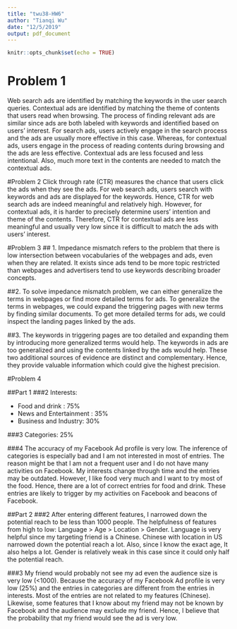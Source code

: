 ```yaml
---
title: "twu38-HW6"
author: "Tianqi Wu"
date: "12/5/2019"
output: pdf_document
---
```


```r
knitr::opts_chunk$set(echo = TRUE)
```

# Problem 1
Web search ads are identified by matching the keywords in the user search queries. Contextual ads are identified by matching the theme of contents that users read when browsing. The process of finding relevant ads are similar since ads are both labeled with keywords and identified based on users' interest. For search ads, users actively engage in the search process and the ads are usually more effective in this case. Whereas, for contextual ads, users engage in the process of reading contents during browsing and the ads are less effective. Contextual ads are less focused and less intentional. Also, much more text in the contents are needed to match the contextual ads.

#Problem 2
Click through rate (CTR) measures the chance that users click the ads when they see the ads. For web search ads, users search with keywords and ads are displayed for the keywords. Hence, CTR for web search ads are indeed meaningful and relatively high. However, for contextual ads, it is harder to precisely determine users' intention and theme of the contents. Therefore, CTR for contextual ads are less meaningful and usually very low since it is difficult to match the ads with users' interest.

#Problem 3
## 1.
Impedance mismatch refers to the problem that there is low intersection between vocabularies of the webpages and ads, even when they are related. It exists since ads tend to be more topic restricted than webpages and advertisers tend to use keywords describing broader concepts. 

##2.
To solve impedance mismatch problem, we can either generalize the terms in webpages or find more detailed terms for ads. To generalize the terms in webpages, we could expand the triggering pages with new terms by finding similar documents. To get more detailed terms for ads, we could inspect the landing pages linked by the ads.

##3.
The keywords in triggering pages are too detailed and expanding them by introducing more generalized terms would help. The keywords in ads are too generalized and using the contents linked by the ads would help. These two additional sources of evidence are distinct and complementary. Hence, they provide valuable information which could give the highest precision.

#Problem 4

##Part 1
###2
Interests:

* Food and drink : 75%
* News and Entertainment :  35%
* Business and Industry: 30%

###3
Categories: 25%

###4
The accuracy of my Facebook Ad profile is very low. The inference of categories is especially bad and I am not interested in most of entries. The reason might be that I am not a frequent user and I do not have many activities on Facebook. My interests change through time and the entries may be outdated. However, I like food very much and I want to try most of the food. Hence, there are a lot of correct entries for food and drink. These entries are likely to trigger by my activities on Facebook and beacons of Facebook.


##Part 2
###2
After entering different features, I narrowed down the potential reach to be less than 1000 people. The helpfulness of features from high to low: Language > Age > Location > Gender.
Language is very helpful since my targeting friend is a Chinese. Chinese with location in US narrowed down the potential reach a lot. Also, since I know the exact age, It also helps a lot. Gender is relatively weak in this case since it could only half the potential reach.

###3
My friend would probably not see my ad even the audience size is very low (<1000). Because the accuracy of my Facebook Ad profile is very low (25%) and the entries in categories are different from the entries in interests. Most of the entries are not related to my features (Chinese). Likewise, some features that I know about my friend may not be known by Facebook and the audience may exclude my friend. Hence, I believe that the probability that my friend would see the ad is very low.

